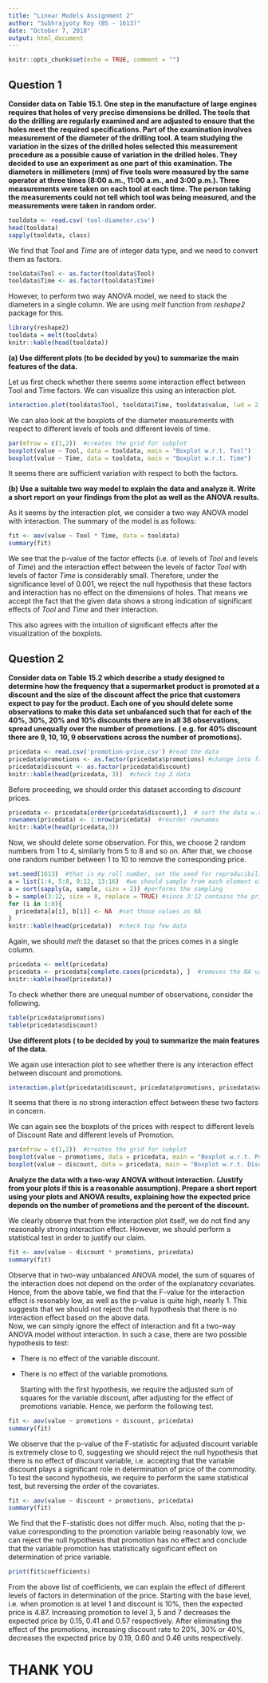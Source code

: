 ```yaml
---
title: "Linear Models Assignment 2"
author: "Subhrajyoty Roy (BS - 1613)"
date: "October 7, 2018"
output: html_document
---
```


```r
knitr::opts_chunk$set(echo = TRUE, comment = "")
```

## Question 1

**Consider data on Table 15.1.  One step in the manufacture of large engines requires that holes of very precise dimensions be drilled. The tools that do the drilling are regularly examined and are adjusted to ensure that the holes meet the required specifications. Part of the examination involves measurement of the diameter of the drilling tool. A team studying the variation in the sizes of the drilled holes selected this measurement procedure as a possible cause of variation in the drilled holes. They decided to use an experiment as one part of this examination.  The diameters in millimeters (mm) of five tools were measured by the same operator at three times (8:00 a.m., 11:00 a.m., and 3:00 p.m.). Three measurements were taken on each tool at each time. The person taking the measurements could not tell which tool was being measured, and the measurements were taken in random order.**

```r
tooldata <- read.csv('tool-diameter.csv')
head(tooldata)
sapply(tooldata, class)
```

  We find that *Tool* and *Time* are of integer data type, and we need to convert them as factors.
  
```r
tooldata$Tool <- as.factor(tooldata$Tool)
tooldata$Time <- as.factor(tooldata$Time)
```

  However, to perform two way ANOVA model, we need to stack the diameters in a single column. We are using *melt* function from *reshape2* package for this.
  
```r
library(reshape2)
tooldata = melt(tooldata)
knitr::kable(head(tooldata))
```

**(a) Use different plots (to be decided by you) to summarize the main features of the data.**

  Let us first check whether there seems some interaction effect between Tool and Time factors. We can visualize this using an interaction plot.

```r
interaction.plot(tooldata$Tool, tooldata$Time, tooldata$value, lwd = 2, xlab = "Tool", ylab = "Diameter", trace.label = "Time", col = c("red","darkgreen","blue"))
```

  We can also look at the boxplots of the diameter measurements with respect to different levels of tools and different levels of time.
  
```r
par(mfrow = c(1,2))  #creates the grid for subplot
boxplot(value ~ Tool, data = tooldata, main = "Boxplot w.r.t. Tool")
boxplot(value ~ Time, data = tooldata, main = "Boxplot w.r.t. Time")
```

  It seems there are sufficient variation with respect to both the factors.
  
**(b) Use a suitable two way model to explain the data and analyze it. Write a short report on your findings from the plot as well as the ANOVA results.**

  As it seems by the interaction plot, we consider a two way ANOVA model with interaction. The summary of the model is as follows:
  
```r
fit <- aov(value ~ Tool * Time, data = tooldata)
summary(fit)
```
  
  We see that the p-value of the factor effects (i.e. of levels of *Tool* and levels of *Time*) and the interaction effect between the levels of factor *Tool* with levels of factor *Time* is considerably small. Therefore, under the significance level of 0.001, we reject the null hypothesis that these factors and interaction has no effect on the dimensions of holes. That means we accept the fact that the given data shows a strong indication of significant effects of *Tool* and *Time* and their interaction.
  
  This also agrees with the intuition of significant effects after the visualization of the boxplots.
  
## Question 2

**Consider data on Table 15.2 which describe  a study designed to determine how the frequency that a supermarket product is promoted at a discount and the size of the discount affect the price that customers expect to pay for the product. Each one of you should delete some observations  to make this data set unbalanced such that  for  each  of the 40%, 30%, 20% and 10% discounts there are in all  38 observations, spread unequally  over the number of promotions. ( e.g. for 40% discount there are 9, 10, 10, 9 observations  across the number of promotions). **
  
```r
pricedata <- read.csv('promotion-price.csv') #read the data
pricedata$promotions <- as.factor(pricedata$promotions) #change into factor
pricedata$discount <- as.factor(pricedata$discount)
knitr::kable(head(pricedata, 3))  #check top 3 data
```

  Before proceeding, we should order this dataset according to *discount* prices. 

```r
pricedata <- pricedata[order(pricedata$discount),]  # sort the data w.r.t. discount variable
rownames(pricedata) <- 1:nrow(pricedata)  #reorder rownames
knitr::kable(head(pricedata,3))
```

  Now, we should delete some observation. For this, we choose 2 random numbers from 1 to 4, similarly from 5 to 8 and so on. After that, we choose one random number between 1 to 10 to remove the corresponding price.

```r
set.seed(1613)  #that is my roll number, set the seed for reproducibility
a = list(1:4, 5:8, 9:12, 13:16)  #we should sample from each element of this list
a = sort(sapply(a, sample, size = 2)) #performs the sampling
b = sample(3:12, size = 8, replace = TRUE) #since 3:12 contains the prices
for (i in 1:8){
  pricedata[a[i], b[i]] <- NA  #set those values as NA
}
knitr::kable(head(pricedata))  #check top few data
```

  Again, we should *melt* the dataset so that the prices comes in a single column. 
  
```r
pricedata <- melt(pricedata)
pricedata <- pricedata[complete.cases(pricedata), ]  #removes the NA values
knitr::kable(head(pricedata))
```

  To check whether there are unequal number of observations, consider the following.
  
```r
table(pricedata$promotions)
table(pricedata$discount)
```
  
**Use different plots ( to be decided by you)  to summarize the main features of the data. ** 
  
  We again use interaction plot to see whether there is any interaction effect between discount and promotions.
  
```r
interaction.plot(pricedata$discount, pricedata$promotions, pricedata$value, xlab = "Discount Rate", ylab = "Price", trace.label = "Promotions", lwd = 2)
```

  It seems that there is no strong interaction effect between these two factors in concern.

  We can again see the boxplots of the prices with respect to different levels of Discount Rate and different levels of Promotion.
  
```r
par(mfrow = c(1,2))  #creates the grid for subplot
boxplot(value ~ promotions, data = pricedata, main = "Boxplot w.r.t. Promotions")
boxplot(value ~ discount, data = pricedata, main = "Boxplot w.r.t. Discount")
```
  
**Analyze the data with a two-way ANOVA without interaction. (Justify from your plots if this is a reasonable assumption). Prepare a short report using your plots and ANOVA results, explaining how the expected price depends on the number of promotions and the percent of the discount.**
  
  We clearly observe that from the interaction plot itself, we do not find any reasonably strong interaction effect. However, we should perform a statistical test in order to justify our claim.
  
```r
fit <- aov(value ~ discount * promotions, pricedata)
summary(fit)
```

  Observe that in two-way unbalanced ANOVA model, the sum of squares of the interaction does not depend on the order of the explanatory covariates. Hence, from the above table, we find that the F-value for the interaction effect is resonably low, as well as the p-value is quite high, nearly 1. This suggests that we should not reject the null hypothesis that there is no interaction effect based on the above data.
<br/>
  Now, we can simply ignore the effect of interaction and fit a two-way ANOVA model without interaction. In such a case, there are two possible hypothesis to test:
  
* There is no effect of the variable discount.
* There is no effect of the variable promotions.

  Starting with the first hypothesis, we require the adjusted sum of squares for the variable discount, after adjusting for the effect of promotions variable. Hence, we perform the following test.
  
```r
fit <- aov(value ~ promotions + discount, pricedata)
summary(fit)
```

  We observe that the p-value of the F-statistic for adjusted discount variable is extremely close to 0, suggesting we should reject the null hypothesis that there is no effect of discount variable, i.e. accepting that the variable discount plays a significant role in determination of price of the commodity.
<br/>
  To test the second hypothesis, we require to perform the same statistical test, but reversing the order of the covariates.
  
```r
fit <- aov(value ~ discount + promotions, pricedata)
summary(fit)
```
  
  We find that the F-statistic does not differ much. Also, noting that the p-value corresponding to the promotion variable being reasonably low, we can reject the null hypothesis that promotion has no effect and conclude that the variable promotion has statistically significant effect on determination of price variable.

```r
print(fit$coefficients)
```
  
  From the above list of coefficients, we can explain the effect of different levels of factors in determination of the price. Starting with the base level, i.e. when promotion is at level 1 and discount is 10%, then the expected price is 4.87. Increasing promotion to level 3, 5 and 7 decreases the expected price by 0.15, 0.41 and 0.57 respectively. After eliminating the effect of the promotions, increasing discount rate to 20%, 30% or 40%, decreases the expected price by 0.19, 0.60 and 0.46 units respectively.

# THANK YOU

<br style="line-height:250px"/>
  
  



